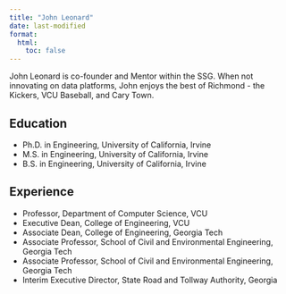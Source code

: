 ```yaml
---
title: "John Leonard"
date: last-modified
format:
  html:
    toc: false
---
```


John Leonard is co-founder and Mentor within the SSG. When not innovating on data platforms, John enjoys the best of Richmond - the Kickers, VCU Baseball, and Cary Town.

## Education

* Ph.D. in Engineering, University of California, Irvine
* M.S. in Engineering, University of California, Irvine
* B.S. in Engineering, University of California, Irvine

## Experience

* Professor, Department of Computer Science, VCU
* Executive Dean, College of Engineering, VCU
* Associate Dean, College of Engineering, Georgia Tech
* Associate Professor, School of Civil and Environmental Engineering, Georgia Tech
* Associate Professor, School of Civil and Environmental Engineering, Georgia Tech
* Interim Executive Director, State Road and Tollway Authority, Georgia

